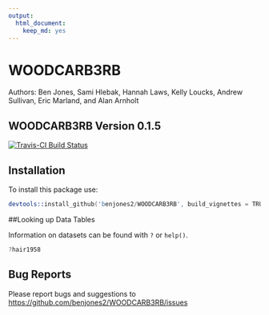 ```yaml
---
output: 
  html_document: 
    keep_md: yes
---
```


# WOODCARB3RB

Authors: Ben Jones, Sami Hlebak, Hannah Laws, Kelly Loucks, Andrew Sullivan, Eric Marland, and Alan Arnholt 
 

## WOODCARB3RB Version 0.1.5

[![Travis-CI Build Status](https://travis-ci.org/benjones2/WOODCARB3RB.svg?branch=master)](https://travis-ci.org/benjones2/WOODCARB3RB)

## Installation

To install this package use:


```s
devtools::install_github('benjones2/WOODCARB3RB', build_vignettes = TRUE)
```

##Looking up Data Tables

Information on datasets can be found with `?` or `help()`.

```s
?hair1958
```

## Bug Reports

Please report bugs and suggestions to [https://github.com/benjones2/WOODCARB3RB/issues](https://github.com/benjones2/WOODCARB3RB/issues)

